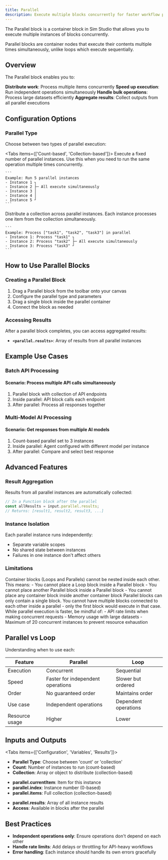 ```yaml
---
title: Parallel
description: Execute multiple blocks concurrently for faster workflow processing
---
```



The Parallel block is a container block in Sim Studio that allows you to execute multiple instances of blocks concurrently.

<ThemeImage
  lightSrc="/static/light/parallel-light.png"
  darkSrc="/static/dark/parallel-dark.png"
  alt="Parallel Block"
  width={500}
  height={300}
/>

<Callout type="info">
  Parallel blocks are container nodes that execute their contents multiple times simultaneously, unlike loops which execute sequentially.
</Callout>

## Overview

The Parallel block enables you to:

<Steps>
  <Step>
    <strong>Distribute work</strong>: Process multiple items concurrently
  </Step>
  <Step>
    <strong>Speed up execution</strong>: Run independent operations simultaneously
  </Step>
  <Step>
    <strong>Handle bulk operations</strong>: Process large datasets efficiently
  </Step>
  <Step>
    <strong>Aggregate results</strong>: Collect outputs from all parallel executions
  </Step>
</Steps>

## Configuration Options

### Parallel Type

Choose between two types of parallel execution:

<Tabs items={['Count-based', 'Collection-based']}>
  <Tab>
    Execute a fixed number of parallel instances. Use this when you need to run the same operation multiple times concurrently.
    
    ```
    Example: Run 5 parallel instances
    - Instance 1 ┐
    - Instance 2 ├─ All execute simultaneously
    - Instance 3 │
    - Instance 4 │
    - Instance 5 ┘
    ```
  </Tab>
  <Tab>
    Distribute a collection across parallel instances. Each instance processes one item from the collection simultaneously.
    
    ```
    Example: Process ["task1", "task2", "task3"] in parallel
    - Instance 1: Process "task1" ┐
    - Instance 2: Process "task2" ├─ All execute simultaneously
    - Instance 3: Process "task3" ┘
    ```
  </Tab>
</Tabs>

## How to Use Parallel Blocks

### Creating a Parallel Block

1. Drag a Parallel block from the toolbar onto your canvas
2. Configure the parallel type and parameters
3. Drag a single block inside the parallel container
4. Connect the block as needed

### Accessing Results

After a parallel block completes, you can access aggregated results:

- **`<parallel.results>`**: Array of results from all parallel instances

## Example Use Cases

### Batch API Processing

<div className="mb-4 rounded-md border p-4">
  <h4 className="font-medium">Scenario: Process multiple API calls simultaneously</h4>
  <ol className="list-decimal pl-5 text-sm">
    <li>Parallel block with collection of API endpoints</li>
    <li>Inside parallel: API block calls each endpoint</li>
    <li>After parallel: Process all responses together</li>
  </ol>
</div>

### Multi-Model AI Processing

<div className="mb-4 rounded-md border p-4">
  <h4 className="font-medium">Scenario: Get responses from multiple AI models</h4>
  <ol className="list-decimal pl-5 text-sm">
    <li>Count-based parallel set to 3 instances</li>
    <li>Inside parallel: Agent configured with different model per instance</li>
    <li>After parallel: Compare and select best response</li>
  </ol>
</div>

## Advanced Features

### Result Aggregation

Results from all parallel instances are automatically collected:

```javascript
// In a Function block after the parallel
const allResults = input.parallel.results;
// Returns: [result1, result2, result3, ...]
```

### Instance Isolation

Each parallel instance runs independently:
- Separate variable scopes
- No shared state between instances
- Failures in one instance don't affect others

### Limitations

<Callout type="warning">
  Container blocks (Loops and Parallels) cannot be nested inside each other. This means:
  - You cannot place a Loop block inside a Parallel block
  - You cannot place another Parallel block inside a Parallel block
  - You cannot place any container block inside another container block
</Callout>

<Callout type="warning">
  Parallel blocks can only contain a single block. You cannot have multiple blocks connected to each other inside a parallel - only the first block would execute in that case.
</Callout>

<Callout type="info">
  While parallel execution is faster, be mindful of:
  - API rate limits when making concurrent requests
  - Memory usage with large datasets
  - Maximum of 20 concurrent instances to prevent resource exhaustion
</Callout>

## Parallel vs Loop

Understanding when to use each:

| Feature | Parallel | Loop |
|---------|----------|------|
| Execution | Concurrent | Sequential |
| Speed | Faster for independent operations | Slower but ordered |
| Order | No guaranteed order | Maintains order |
| Use case | Independent operations | Dependent operations |
| Resource usage | Higher | Lower |

## Inputs and Outputs

<Tabs items={['Configuration', 'Variables', 'Results']}>
  <Tab>
    <ul className="list-disc space-y-2 pl-6">
      <li>
        <strong>Parallel Type</strong>: Choose between 'count' or 'collection'
      </li>
      <li>
        <strong>Count</strong>: Number of instances to run (count-based)
      </li>
      <li>
        <strong>Collection</strong>: Array or object to distribute (collection-based)
      </li>
    </ul>
  </Tab>
  <Tab>
    <ul className="list-disc space-y-2 pl-6">
      <li>
        <strong>parallel.currentItem</strong>: Item for this instance
      </li>
      <li>
        <strong>parallel.index</strong>: Instance number (0-based)
      </li>
      <li>
        <strong>parallel.items</strong>: Full collection (collection-based)
      </li>
    </ul>
  </Tab>
  <Tab>
    <ul className="list-disc space-y-2 pl-6">
      <li>
        <strong>parallel.results</strong>: Array of all instance results
      </li>
      <li>
        <strong>Access</strong>: Available in blocks after the parallel
      </li>
    </ul>
  </Tab>
</Tabs>

## Best Practices

- **Independent operations only**: Ensure operations don't depend on each other
- **Handle rate limits**: Add delays or throttling for API-heavy workflows
- **Error handling**: Each instance should handle its own errors gracefully 